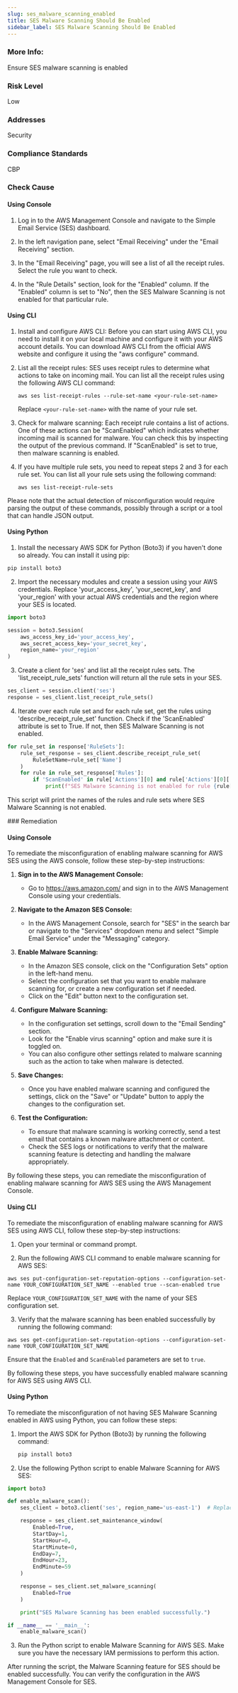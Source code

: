 ```yaml
---
slug: ses_malware_scanning_enabled
title: SES Malware Scanning Should Be Enabled
sidebar_label: SES Malware Scanning Should Be Enabled
---
```


### More Info:

Ensure SES malware scanning is enabled

### Risk Level

Low

### Addresses

Security

### Compliance Standards

CBP



<Tabs><Tab title='Cause'>
### Check Cause

#### Using Console

1. Log in to the AWS Management Console and navigate to the Simple Email Service (SES) dashboard.

2. In the left navigation pane, select "Email Receiving" under the "Email Receiving" section.

3. In the "Email Receiving" page, you will see a list of all the receipt rules. Select the rule you want to check.

4. In the "Rule Details" section, look for the "Enabled" column. If the "Enabled" column is set to "No", then the SES Malware Scanning is not enabled for that particular rule.

#### Using CLI

1. Install and configure AWS CLI: Before you can start using AWS CLI, you need to install it on your local machine and configure it with your AWS account details. You can download AWS CLI from the official AWS website and configure it using the "aws configure" command.

2. List all the receipt rules: SES uses receipt rules to determine what actions to take on incoming mail. You can list all the receipt rules using the following AWS CLI command:

   ```
   aws ses list-receipt-rules --rule-set-name <your-rule-set-name>
   ```

   Replace `<your-rule-set-name>` with the name of your rule set.

3. Check for malware scanning: Each receipt rule contains a list of actions. One of these actions can be "ScanEnabled" which indicates whether incoming mail is scanned for malware. You can check this by inspecting the output of the previous command. If "ScanEnabled" is set to true, then malware scanning is enabled.

4. If you have multiple rule sets, you need to repeat steps 2 and 3 for each rule set. You can list all your rule sets using the following command:

   ```
   aws ses list-receipt-rule-sets
   ```
   
Please note that the actual detection of misconfiguration would require parsing the output of these commands, possibly through a script or a tool that can handle JSON output.

#### Using Python

1. Install the necessary AWS SDK for Python (Boto3) if you haven't done so already. You can install it using pip:
```python
pip install boto3
```

2. Import the necessary modules and create a session using your AWS credentials. Replace 'your_access_key', 'your_secret_key', and 'your_region' with your actual AWS credentials and the region where your SES is located.
```python
import boto3

session = boto3.Session(
    aws_access_key_id='your_access_key',
    aws_secret_access_key='your_secret_key',
    region_name='your_region'
)
```

3. Create a client for 'ses' and list all the receipt rules sets. The 'list_receipt_rule_sets' function will return all the rule sets in your SES.
```python
ses_client = session.client('ses')
response = ses_client.list_receipt_rule_sets()
```

4. Iterate over each rule set and for each rule set, get the rules using 'describe_receipt_rule_set' function. Check if the 'ScanEnabled' attribute is set to True. If not, then SES Malware Scanning is not enabled.
```python
for rule_set in response['RuleSets']:
    rule_set_response = ses_client.describe_receipt_rule_set(
        RuleSetName=rule_set['Name']
    )
    for rule in rule_set_response['Rules']:
        if 'ScanEnabled' in rule['Actions'][0] and rule['Actions'][0]['ScanEnabled'] == False:
            print(f"SES Malware Scanning is not enabled for rule {rule['Name']} in rule set {rule_set['Name']}")
```
This script will print the names of the rules and rule sets where SES Malware Scanning is not enabled.

</Tab>


<Tab title='Remediation'>
### Remediation

#### Using Console

To remediate the misconfiguration of enabling malware scanning for AWS SES using the AWS console, follow these step-by-step instructions:

1. **Sign in to the AWS Management Console:**
   - Go to https://aws.amazon.com/ and sign in to the AWS Management Console using your credentials.

2. **Navigate to the Amazon SES Console:**
   - In the AWS Management Console, search for "SES" in the search bar or navigate to the "Services" dropdown menu and select "Simple Email Service" under the "Messaging" category.

3. **Enable Malware Scanning:**
   - In the Amazon SES console, click on the "Configuration Sets" option in the left-hand menu.
   - Select the configuration set that you want to enable malware scanning for, or create a new configuration set if needed.
   - Click on the "Edit" button next to the configuration set.

4. **Configure Malware Scanning:**
   - In the configuration set settings, scroll down to the "Email Sending" section.
   - Look for the "Enable virus scanning" option and make sure it is toggled on.
   - You can also configure other settings related to malware scanning such as the action to take when malware is detected.

5. **Save Changes:**
   - Once you have enabled malware scanning and configured the settings, click on the "Save" or "Update" button to apply the changes to the configuration set.

6. **Test the Configuration:**
   - To ensure that malware scanning is working correctly, send a test email that contains a known malware attachment or content.
   - Check the SES logs or notifications to verify that the malware scanning feature is detecting and handling the malware appropriately.

By following these steps, you can remediate the misconfiguration of enabling malware scanning for AWS SES using the AWS Management Console.

#### Using CLI

To remediate the misconfiguration of enabling malware scanning for AWS SES using AWS CLI, follow these step-by-step instructions:

1. Open your terminal or command prompt.

2. Run the following AWS CLI command to enable malware scanning for AWS SES:
```
aws ses put-configuration-set-reputation-options --configuration-set-name YOUR_CONFIGURATION_SET_NAME --enabled true --scan-enabled true
```
Replace `YOUR_CONFIGURATION_SET_NAME` with the name of your SES configuration set.

3. Verify that the malware scanning has been enabled successfully by running the following command:
```
aws ses get-configuration-set-reputation-options --configuration-set-name YOUR_CONFIGURATION_SET_NAME
```
Ensure that the `Enabled` and `ScanEnabled` parameters are set to `true`.

By following these steps, you have successfully enabled malware scanning for AWS SES using AWS CLI.

#### Using Python

To remediate the misconfiguration of not having SES Malware Scanning enabled in AWS using Python, you can follow these steps:

1. Import the AWS SDK for Python (Boto3) by running the following command:
   ```bash
   pip install boto3
   ```

2. Use the following Python script to enable Malware Scanning for AWS SES:

```python
import boto3

def enable_malware_scan():
    ses_client = boto3.client('ses', region_name='us-east-1')  # Replace 'us-east-1' with your preferred region

    response = ses_client.set_maintenance_window(
        Enabled=True,
        StartDay=1,
        StartHour=0,
        StartMinute=0,
        EndDay=7,
        EndHour=23,
        EndMinute=59
    )

    response = ses_client.set_malware_scanning(
        Enabled=True
    )

    print("SES Malware Scanning has been enabled successfully.")

if __name__ == '__main__':
    enable_malware_scan()
```

3. Run the Python script to enable Malware Scanning for AWS SES. Make sure you have the necessary IAM permissions to perform this action.

After running the script, the Malware Scanning feature for SES should be enabled successfully. You can verify the configuration in the AWS Management Console for SES.





</Tab>
</Tabs>